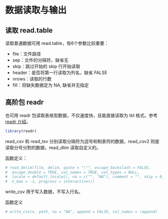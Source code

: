 # 数据读取与输出

## 读取 read.table

读取普通数据可用 read.table，有6个参数比较重要：

- file：文件路径
- sep：文件的分隔符，缺省无
- skip：跳过开始的 skip 行开始读取
- header：是否将第一行读取为列名，缺省 FALSE
- nrows：读取的行数
- fill：将缺失数据定为 NA, 缺省并无指定

## 高阶包 readr

也可用 readr 包读取表格型数据，不仅速度快，且能直接读取为 tbl 格式。参考 [readr 介绍](http://www.xueqing.tv/cms/article/102)。

```r
library(readr)
```

read_csv 和 read_tsv 分别读取分隔符为逗号和制表符的数据，read_csv2 则是读取分号分割的数据，read_dlim 读取自定义的。

函数定义：

```r
# read_delim(file, delim, quote = "\"", escape_backslash = FALSE,
#  escape_double = TRUE, col_names = TRUE, col_types = NULL,
#  locale = default_locale(), na = c("", "NA"), comment = "", skip = 0,
#  n_max = -1, progress = interactive())
```

write_csv 用于写入数据，不写入行名。

函数定义

```r
# write_csv(x, path, na = "NA", append = FALSE, col_names = !append)
```

